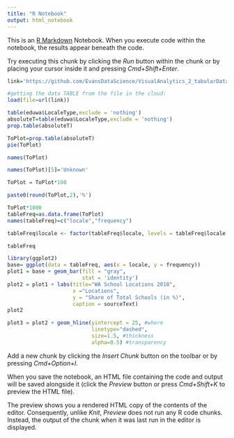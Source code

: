 ```yaml
---
title: "R Notebook"
output: html_notebook
---
```


This is an [R Markdown](http://rmarkdown.rstudio.com) Notebook. When you execute code within the notebook, the results appear beneath the code. 

Try executing this chunk by clicking the *Run* button within the chunk or by placing your cursor inside it and pressing *Cmd+Shift+Enter*. 

```r
link='https://github.com/EvansDataScience/VisualAnalytics_2_tabularData/raw/master/data/eduwa.rda'

#getting the data TABLE from the file in the cloud:
load(file=url(link))
```

```r
table(eduwa$LocaleType,exclude = 'nothing')
absoluteT=table(eduwa$LocaleType,exclude = 'nothing')
prop.table(absoluteT)
```

```r
ToPlot=prop.table(absoluteT)
pie(ToPlot)
```
```r
names(ToPlot)
```

```r
names(ToPlot)[5]='Unknown'
```

```r
ToPlot = ToPlot*100

paste0(round(ToPlot,2),'%')
```
```r
ToPlot*1000
tableFreq=as.data.frame(ToPlot)
names(tableFreq)=c("locale","frequency")

tableFreq$locale <- factor(tableFreq$locale, levels = tableFreq$locale[order(-tableFreq$frequency)]) #Stuff Quinn entered to sort it out 

tableFreq
```

```r
library(ggplot2)
base= ggplot(data = tableFreq, aes(x = locale, y = frequency))
plot1 = base + geom_bar(fill = "gray", 
                        stat = 'identity')
plot2 = plot1 + labs(title="WA School Locations 2018",
                     x ="Locations",
                     y = "Share of Total Schools (in %)", 
                     caption = sourceText)
plot2 
```
```r
plot3 = plot2 + geom_hline(yintercept = 25, #where
                           linetype="dashed", 
                           size=1.5, #thickness
                           alpha=0.5) #transparency
```

Add a new chunk by clicking the *Insert Chunk* button on the toolbar or by pressing *Cmd+Option+I*.

When you save the notebook, an HTML file containing the code and output will be saved alongside it (click the *Preview* button or press *Cmd+Shift+K* to preview the HTML file). 

The preview shows you a rendered HTML copy of the contents of the editor. Consequently, unlike *Knit*, *Preview* does not run any R code chunks. Instead, the output of the chunk when it was last run in the editor is displayed.

